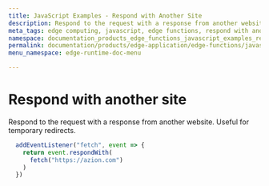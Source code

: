 ```yaml
---
title: JavaScript Examples - Respond with Another Site
description: Respond to the request with a response from another website.
meta_tags: edge computing, javascript, edge functions, respond with another site
namespace: documentation_products_edge_functions_javascript_examples_respond_another_site
permalink: documentation/products/edge-application/edge-functions/javascript-examples/respond-site
menu_namespace: edge-runtime-doc-menu

---
```

# Respond with another site

Respond to the request with a response from another website. Useful for temporary redirects.

```js
  addEventListener("fetch", event => {
    return event.respondWith(
      fetch("https://azion.com")
    )
  })
```

